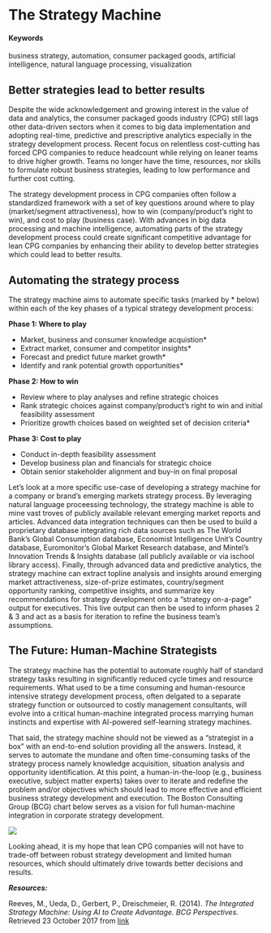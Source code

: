 # The Strategy Machine {#strategymachine}

#### Keywords

business strategy, automation, consumer packaged goods, artificial intelligence, natural language processing, visualization

## Better strategies lead to better results

Despite the wide acknowledgement and growing interest in the value of data and analytics, the consumer packaged goods industry (CPG) still lags other data-driven sectors when it comes to big data implementation and adopting real-time, predictive and prescriptive analytics especially in the strategy development process. Recent focus on relentless cost-cutting has forced CPG companies to reduce headcount while relying on leaner teams to drive higher growth. Teams no longer have the time, resources, nor skills to formulate robust business strategies, leading to low performance and further cost cutting. 

The strategy development process in CPG companies often follow a standardized framework with a set of key questions around where to play (market/segment attractiveness), how to win (company/product's right to win), and cost to play (business case). With advances in big data processing and machine intelligence, automating parts of the strategy development process could create significant competitive advantage for lean CPG companies by enhancing their ability to develop better strategies which could lead to better results. 

## Automating the strategy process

The strategy machine aims to automate specific tasks (marked by * below) within each of the key phases of a typical strategy development process: 

**Phase 1: Where to play**

- Market, business and consumer knowledge acquistion*
- Extract market, consumer and competitor insights*
- Forecast and predict future market growth*
- Identify and rank potential growth opportunities*

**Phase 2: How to win**

- Review where to play analyses and refine strategic choices
- Rank strategic choices against company/product's right to win and initial feasibility assessment
- Prioritize growth choices based on weighted set of decision criteria*

**Phase 3: Cost to play**

- Conduct in-depth feasibility assessment
- Develop business plan and financials for strategic choice
- Obtain senior stakeholder alignment and buy-in on final proposal

Let's look at a more specific use-case of developing a strategy machine for a company or brand's emerging markets strategy process. By leveraging natural language proceessing technology, the strategy machine is able to mine vast troves of publicly available relevant emerging market reports and articles. Advanced data integration techniques can then be used to build a proprietary database integrating rich data sources such as The World Bank's Global Consumption database, Economist Intelligence Unit's Country database, Euromonitor's Global Market Research database, and Mintel's Innovation Trends & Insights database (all publicly available or via ischool library access). Finally, through advanced data and predictive analytics, the strategy machine can extract topline analysis and insights around emerging market attractiveness, size-of-prize estimates, country/segment opportunity ranking, competitive insights, and summarize key recommendations for strategy development onto a "strategy on-a-page" output for executives. This live output can then be used to inform phases 2 & 3 and act as a basis for iteration to refine the business team's assumptions.


## The Future: Human-Machine Strategists

The strategy machine has the potential to automate roughly half of standard strategy tasks resulting in significantly reduced cycle times and resource requirements. What used to be a time consuming and human-resource intensive strategy development process, often delgated to a separate strategy function or outsourced to costly management consultants, will evolve into a critical human-machine integrated process marrying human instincts and expertise with AI-powered self-learning strategy machines. 

That said, the strategy machine should not be viewed as a "strategist in a box" with an end-to-end solution providing all the answers. Instead, it serves to automate the mundane and often time-consuming tasks of the strategy process namely knowledge acquisition, situation analysis and opportunity identification. At this point, a human-in-the-loop (e.g., business executive, subject matter experts) takes over to iterate and redefine the problem and/or objectives which should lead to more effective and efficient business strategy development and execution. The Boston Consulting Group (BCG) chart below serves as a vision for full human-machine integration in corporate strategy development.

![](bcgchart.png)

Looking ahead, it is my hope that lean CPG companies will not have to trade-off between robust strategy development and limited human resources, which should ultimately drive towards better decisions and results. 


***Resources:***

Reeves, M., Ueda, D., Gerbert, P., Dreischmeier, R. (2014). *The Integrated Strategy Machine: Using AI to Create Advantage. BCG Perspectives.* Retrieved 23 October 2017 from [link](https://www.bcgperspectives.com/content/articles/strategy-technology-digital-integrated-strategy-machine-using-ai-create-advantage/)